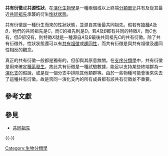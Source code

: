 {{unreferenced|time=2020-04-07T06:32:14+00:00}}
'''共有衍徵'''或'''共源性狀'''，在[[演化生物學|演化生物學]]是一種兩個或以上終端[[分類單元|分類單元]]共有及從其最近[[共同祖先|共同祖先]]承襲的衍生[[性狀狀態|性狀狀態]]。

共有衍徵是一種衍生而來的性狀狀態，並源自其後最共同祖先。假若有[[物種|物種]]''A''及''B''，牠們的共同祖先是''C''，而''C''的祖先則是''D''。若''A''及''B''都有共同的特徵''X''，而''C''也有，但''D''卻沒有，則特徵''X''就是一種源自''A''及''B''最後共同祖先''C''的共有衍徵。除了共有衍徵外，性狀狀態還可以有[[共有祖徵|共有祖徵]]或[[趨同性|趨同性]]，而共有衍徵是與共有祖徵及趨同性相反的觀念。

真正的共有衍徵一般都是獨有的，但卻與其原意無關。在[[支序分類學|支序分類學]]中，共有衍徵是用來確定[[種系發生|種系發生]]。故此共有衍徵是一種試驗數據，能足以支持某些終端群為一[[演化支|演化支]]的假說，或是從一個分支中排除其他類群等。由於一些物種可能會後來失去了這種共有衍徵，故是否同一演化支內的所有成員都有該共有衍徵並不重要。

== 參考文獻 ==
{{Reflist}}

== 參見 ==
* [[共同祖先|共同祖先]]

{{-}}
{{系统发生学}}

[[Category:生物分類學|Category:生物分類學]]